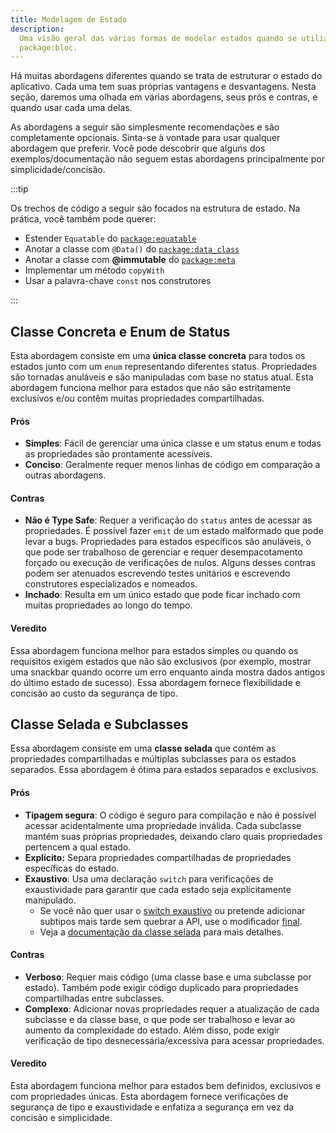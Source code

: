 ```yaml
---
title: Modelagem de Estado
description:
  Uma visão geral das várias formas de modelar estados quando se utiliza
  package:bloc.
---
```



Há muitas abordagens diferentes quando se trata de estruturar o estado do
aplicativo. Cada uma tem suas próprias vantagens e desvantagens. Nesta seção,
daremos uma olhada em várias abordagens, seus prós e contras, e quando usar cada
uma delas.

As abordagens a seguir são simplesmente recomendações e são completamente
opcionais. Sinta-se à vontade para usar qualquer abordagem que preferir. Você
pode descobrir que alguns dos exemplos/documentação não seguem estas abordagens
principalmente por simplicidade/concisão.

:::tip

Os trechos de código a seguir são focados na estrutura de estado. Na prática,
você também pode querer:

- Estender `Equatable` do
  [`package:equatable`](https://pub.dev/packages/equatable)
- Anotar a classe com `@Data()` do
  [`package:data_class`](https://pub.dev/packages/data_class)
- Anotar a classe com **@immutable** do
  [`package:meta`](https://pub.dev/packages/meta)
- Implementar um método `copyWith`
- Usar a palavra-chave `const` nos construtores

:::

## Classe Concreta e Enum de Status

Esta abordagem consiste em uma **única classe concreta** para todos os estados
junto com um `enum` representando diferentes status. Propriedades são tornadas
anuláveis e são manipuladas com base no status atual. Esta abordagem funciona
melhor para estados que não são estritamente exclusivos e/ou contêm muitas
propriedades compartilhadas.

<ConcreteClassAndStatusEnumSnippet />

#### Prós

- **Simples**: Fácil de gerenciar uma única classe e um status enum e todas as
  propriedades são prontamente acessíveis.
- **Conciso**: Geralmente requer menos linhas de código em comparação a outras
  abordagens.

#### Contras

- **Não é Type Safe**: Requer a verificação do `status` antes de acessar as
  propriedades. É possível fazer `emit` de um estado malformado que pode levar a
  bugs. Propriedades para estados específicos são anuláveis, o que pode ser
  trabalhoso de gerenciar e requer desempacotamento forçado ou execução de
  verificações de nulos. Alguns desses contras podem ser atenuados escrevendo
  testes unitários e escrevendo construtores especializados e nomeados.
- **Inchado**: Resulta em um único estado que pode ficar inchado com muitas
  propriedades ao longo do tempo.

#### Veredito

Essa abordagem funciona melhor para estados simples ou quando os requisitos
exigem estados que não são exclusivos (por exemplo, mostrar uma snackbar quando
ocorre um erro enquanto ainda mostra dados antigos do último estado de sucesso).
Essa abordagem fornece flexibilidade e concisão ao custo da segurança de tipo.

## Classe Selada e Subclasses

Essa abordagem consiste em uma **classe selada** que contém as propriedades
compartilhadas e múltiplas subclasses para os estados separados. Essa abordagem
é ótima para estados separados e exclusivos.

<SealedClassAndSubclassesSnippet />

#### Prós

- **Tipagem segura**: O código é seguro para compilação e não é possível acessar
  acidentalmente uma propriedade inválida. Cada subclasse mantém suas próprias
  propriedades, deixando claro quais propriedades pertencem a qual estado.
- **Explícito:** Separa propriedades compartilhadas de propriedades específicas
  do estado.
- **Exaustivo**: Usa uma declaração `switch` para verificações de exaustividade
  para garantir que cada estado seja explicitamente manipulado.
  - Se você não quer usar o
    [switch exaustivo](https://dart.dev/language/branches#exhaustiveness-checking)
    ou pretende adicionar subtipos mais tarde sem quebrar a API, use o
    modificador [final](https://dart.dev/language/class-modifiers#final).
  - Veja a
    [documentação da classe selada](https://dart.dev/language/class-modifiers#sealed)
    para mais detalhes.

#### Contras

- **Verboso**: Requer mais código (uma classe base e uma subclasse por estado).
  Também pode exigir código duplicado para propriedades compartilhadas entre
  subclasses.
- **Complexo**: Adicionar novas propriedades requer a atualização de cada
  subclasse e da classe base, o que pode ser trabalhoso e levar ao aumento da
  complexidade do estado. Além disso, pode exigir verificação de tipo
  desnecessária/excessiva para acessar propriedades.

#### Veredito

Esta abordagem funciona melhor para estados bem definidos, exclusivos e com
propriedades únicas. Esta abordagem fornece verificações de segurança de tipo e
exaustividade e enfatiza a segurança em vez da concisão e simplicidade.
